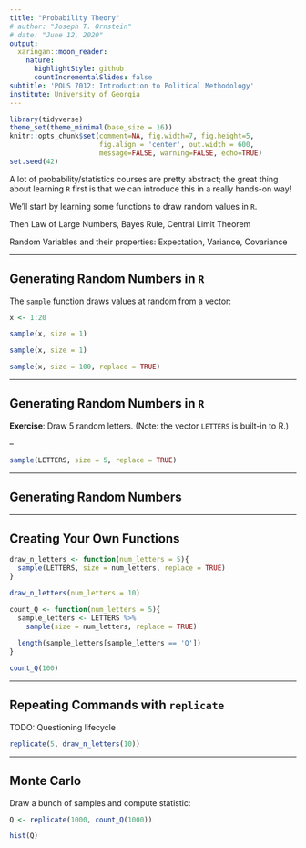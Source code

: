 ```yaml
---
title: "Probability Theory"
# author: "Joseph T. Ornstein"
# date: "June 12, 2020"
output:
  xaringan::moon_reader:
    nature:
      highlightStyle: github
      countIncrementalSlides: false
subtitle: 'POLS 7012: Introduction to Political Methodology'
institute: University of Georgia
---
```


<style>

.center-middle {
  margin: 0;
  position: absolute;
  top: 50%;
  left: 50%;
  -ms-transform: translate(-50%, -50%);
  transform: translate(-50%, -50%);
}

</style>

```r
library(tidyverse)
theme_set(theme_minimal(base_size = 16))
knitr::opts_chunk$set(comment=NA, fig.width=7, fig.height=5, 
                      fig.align = 'center', out.width = 600,
                      message=FALSE, warning=FALSE, echo=TRUE)
set.seed(42)
```


A lot of probability/statistics courses are pretty abstract; the great thing about learning `R` first is that we can introduce this in a really hands-on way! 

We'll start by learning some functions to draw random values in `R`.

Then Law of Large Numbers, Bayes Rule, Central Limit Theorem

Random Variables and their properties: Expectation, Variance, Covariance


---


## Generating Random Numbers in `R`

The `sample` function draws values at random from a vector:

```r
x <- 1:20

sample(x, size = 1)

sample(x, size = 1)

sample(x, size = 100, replace = TRUE)
```

---

## Generating Random Numbers in `R`

**Exercise**: Draw 5 random letters. (Note: the vector `LETTERS` is built-in to R.)

--

```r
sample(LETTERS, size = 5, replace = TRUE)
```

---

## Generating Random Numbers


---

## Creating Your Own Functions

```r
draw_n_letters <- function(num_letters = 5){
  sample(LETTERS, size = num_letters, replace = TRUE)
}

draw_n_letters(num_letters = 10)

count_Q <- function(num_letters = 5){
  sample_letters <- LETTERS %>% 
    sample(size = num_letters, replace = TRUE)
  
  length(sample_letters[sample_letters == 'Q'])
}

count_Q(100)
```

---

## Repeating Commands with `replicate`

TODO: Questioning lifecycle 

```r
replicate(5, draw_n_letters(10))
```

---

## Monte Carlo

Draw a bunch of samples and compute statistic:

```r
Q <- replicate(1000, count_Q(1000))

hist(Q)
```
